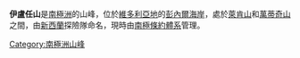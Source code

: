 {{Coord|73|29|S|162|20|E|source:GNIS|display=title}}

'''伊盧任山'''是[[南極洲|南極洲]]的山峰，位於[[維多利亞地|維多利亞地]]的[[彭內爾海岸|彭內爾海岸]]，處於[[萊肯山|萊肯山]]和[[萬蒂奇山|萬蒂奇山]]之間，由[[新西蘭|新西蘭]]探險隊命名，現時由[[南極條約體系|南極條約體系]]管理。

{{Antarctica-geo-stub}}
[[Category:南極洲山峰|Category:南極洲山峰]]